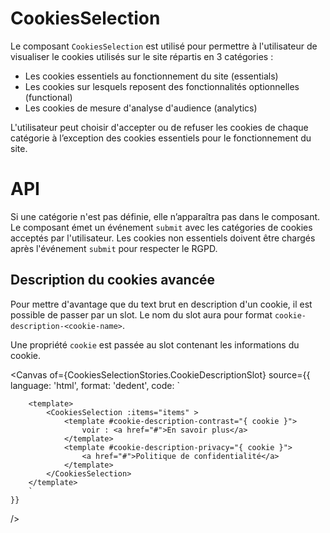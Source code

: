 
<Meta of={CookiesSelectionStories} />

# CookiesSelection

Le composant `CookiesSelection` est utilisé pour permettre à l'utilisateur de visualiser le cookies utilisés sur le site répartis en 3 catégories : 
 - Les cookies essentiels au fonctionnement du site (essentials)
 - Les cookies sur lesquels reposent des fonctionnalités optionnelles (functional)
 - Les cookies de mesure d'analyse d'audience (analytics)

 L'utilisateur peut choisir d'accepter ou de refuser les cookies de chaque catégorie à l’exception des cookies essentiels pour le fonctionnement du site.

<Canvas of={CookiesSelectionStories.Default}  />

# API

<Controls of={CookiesSelectionStories.Default} />

Si une catégorie n'est pas définie, elle n’apparaîtra pas dans le composant.
Le composant émet un événement `submit` avec les catégories de cookies acceptés par l'utilisateur. Les cookies non essentiels doivent être chargés après l'événement `submit` pour respecter le RGPD.

## Description du cookies avancée

Pour mettre d'avantage que du text brut en description d'un cookie, il est possible de passer par un slot.
Le nom du slot aura pour format `cookie-description-<cookie-name>`.

Une propriété `cookie` est passée au slot contenant les informations du cookie.

<Canvas
	of={CookiesSelectionStories.CookieDescriptionSlot}
	source={{
		language: 'html',
		format: 'dedent',
		code: `
		<script lang="ts" setup>
			const items = {
				"functional": [
					{
						name: 'contrast',
						conservation: '1 an',
					},
					{
						name: 'privacy',
						conservation: '1 an',
					},
					{
						name: 'cookie_policy',
						description: 'Sauvegarde les préférences de cookies.',
						conservation: '1 an',
					},
				]
			};
		</script>

		<template>
			<CookiesSelection :items="items" >
				<template #cookie-description-contrast="{ cookie }">
					voir : <a href="#">En savoir plus</a>
				</template>
				<template #cookie-description-privacy="{ cookie }">
					<a href="#">Politique de confidentialité</a>
				</template>
			</CookiesSelection>
		</template>
		`
	}}
/>
